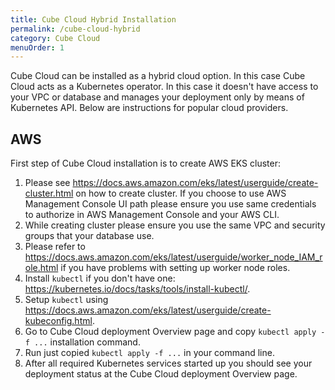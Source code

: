 ```yaml
---
title: Cube Cloud Hybrid Installation
permalink: /cube-cloud-hybrid
category: Cube Cloud
menuOrder: 1
---
```


Cube Cloud can be installed as a hybrid cloud option.
In this case Cube Cloud acts as a Kubernetes operator.
In this case it doesn't have access to your VPC or database and manages your deployment only by means of Kubernetes API.
Below are instructions for popular cloud providers.

## AWS

First step of Cube Cloud installation is to create AWS EKS cluster:

1. Please see https://docs.aws.amazon.com/eks/latest/userguide/create-cluster.html on how to create cluster.
If you choose to use AWS Management Console UI path please ensure you use same credentials to authorize in AWS Management Console and your AWS CLI.
2. While creating cluster please ensure you use the same VPC and security groups that your database use.
3. Please refer to https://docs.aws.amazon.com/eks/latest/userguide/worker_node_IAM_role.html if you have problems with setting up worker node roles.
4. Install `kubectl` if you don't have one: https://kubernetes.io/docs/tasks/tools/install-kubectl/.
5. Setup `kubectl` using https://docs.aws.amazon.com/eks/latest/userguide/create-kubeconfig.html.
6. Go to Cube Cloud deployment Overview page and copy `kubectl apply -f ...` installation command.
7. Run just copied `kubectl apply -f ...` in your command line.
8. After all required Kubernetes services started up you should see your deployment status at the Cube Cloud deployment Overview page.

